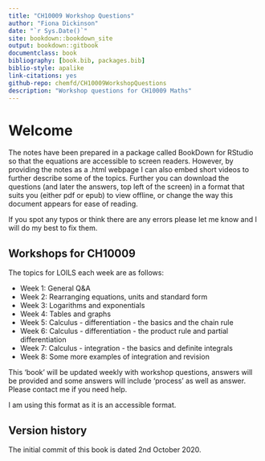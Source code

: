 ```yaml
--- 
title: "CH10009 Workshop Questions"
author: "Fiona Dickinson"
date: "`r Sys.Date()`"
site: bookdown::bookdown_site
output: bookdown::gitbook
documentclass: book
bibliography: [book.bib, packages.bib]
biblio-style: apalike
link-citations: yes
github-repo: chemfd/CH10009WorkshopQuestions
description: "Workshop questions for CH10009 Maths"
---
```

# Welcome {-}

The notes have been prepared in a package called BookDown for RStudio so that the equations are accessible to screen readers. However, by providing the notes as a .html webpage I can also embed short videos to further describe some of the topics. Further you can download the questions (and later the answers, top left of the screen) in a format that suits you (either pdf or epub) to view offline, or change the way this document appears for ease of reading.

If you spot any typos or think there are any errors please let me know and I will do my best to fix them.

## Workshops for CH10009 {-}

The topics for LOILS each week are as follows:

- Week 1: General Q&A
- Week 2: Rearranging equations, units and standard form
- Week 3: Logarithms and exponentials
- Week 4: Tables and graphs
- Week 5: Calculus - differentiation - the basics and the chain rule
- Week 6: Calculus - differentiation - the product rule and partial differentiation
- Week 7: Calculus - integration - the basics and definite integrals
- Week 8: Some more examples of integration and revision

This 'book' will be updated weekly with workshop questions, answers will be provided and some answers will include 'process' as well as answer. Please contact me if you need help.

I am using this format as it is an accessible format.

## Version history {-}

The initial commit of this book is dated 2nd October 2020.

